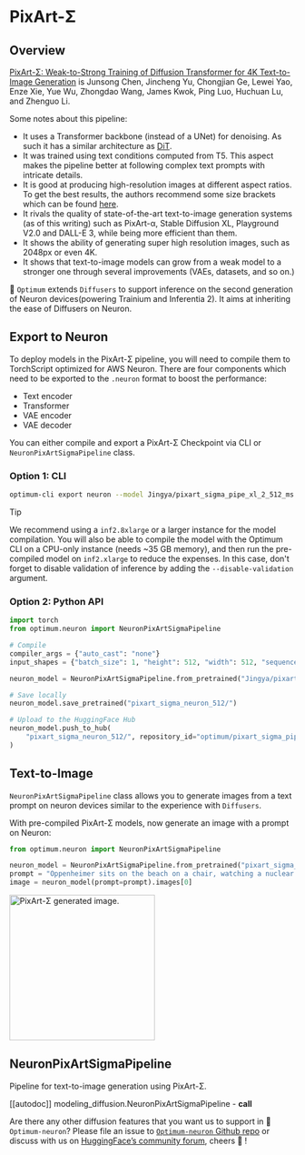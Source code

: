 <!---
Copyright 2025 The HuggingFace Team. All rights reserved.

Licensed under the Apache License, Version 2.0 (the "License");
you may not use this file except in compliance with the License.
You may obtain a copy of the License at

    http://www.apache.org/licenses/LICENSE-2.0

Unless required by applicable law or agreed to in writing, software
distributed under the License is distributed on an "AS IS" BASIS,
WITHOUT WARRANTIES OR CONDITIONS OF ANY KIND, either express or implied.
See the License for the specific language governing permissions and
limitations under the License.
-->

# PixArt-Σ

## Overview

[PixArt-Σ: Weak-to-Strong Training of Diffusion Transformer for 4K Text-to-Image Generation](https://huggingface.co/papers/2403.04692) is Junsong Chen, Jincheng Yu, Chongjian Ge, Lewei Yao, Enze Xie, Yue Wu, Zhongdao Wang, James Kwok, Ping Luo, Huchuan Lu, and Zhenguo Li.

Some notes about this pipeline:

* It uses a Transformer backbone (instead of a UNet) for denoising. As such it has a similar architecture as [DiT](https://hf.co/docs/transformers/model_doc/dit).
* It was trained using text conditions computed from T5. This aspect makes the pipeline better at following complex text prompts with intricate details.
* It is good at producing high-resolution images at different aspect ratios. To get the best results, the authors recommend some size brackets which can be found [here](https://github.com/PixArt-alpha/PixArt-sigma/blob/master/diffusion/data/datasets/utils.py).
* It rivals the quality of state-of-the-art text-to-image generation systems (as of this writing) such as PixArt-α, Stable Diffusion XL, Playground V2.0 and DALL-E 3, while being more efficient than them.
* It shows the ability of generating super high resolution images, such as 2048px or even 4K.
* It shows that text-to-image models can grow from a weak model to a stronger one through several improvements (VAEs, datasets, and so on.)

🤗 `Optimum` extends `Diffusers` to support inference on the second generation of Neuron devices(powering Trainium and Inferentia 2). It aims at inheriting the ease of Diffusers on Neuron.

## Export to Neuron

To deploy models in the PixArt-Σ pipeline, you will need to compile them to TorchScript optimized for AWS Neuron. There are four components which need to be exported to the `.neuron` format to boost the performance:

* Text encoder
* Transformer
* VAE encoder
* VAE decoder

You can either compile and export a PixArt-Σ Checkpoint via CLI or `NeuronPixArtSigmaPipeline` class.

### Option 1: CLI

```bash
optimum-cli export neuron --model Jingya/pixart_sigma_pipe_xl_2_512_ms --batch_size 1 --height 512 --width 512 --num_images_per_prompt 1 --torch_dtype bfloat16 --sequence_length 120 pixart_sigma_neuron_512/
```

> [!TIP]
> We recommend using a `inf2.8xlarge` or a larger instance for the model compilation. You will also be able to compile the model with the Optimum CLI on a CPU-only instance (needs ~35 GB memory), and then run the pre-compiled model on `inf2.xlarge` to reduce the expenses. In this case, don't forget to disable validation of inference by adding the `--disable-validation` argument.

### Option 2: Python API

```python
import torch
from optimum.neuron import NeuronPixArtSigmaPipeline

# Compile
compiler_args = {"auto_cast": "none"}
input_shapes = {"batch_size": 1, "height": 512, "width": 512, "sequence_length": 120}

neuron_model = NeuronPixArtSigmaPipeline.from_pretrained("Jingya/pixart_sigma_pipe_xl_2_512_ms", torch_dtype=torch.bfloat16, export=True, disable_neuron_cache=True, **compiler_args, **input_shapes)

# Save locally
neuron_model.save_pretrained("pixart_sigma_neuron_512/")

# Upload to the HuggingFace Hub
neuron_model.push_to_hub(
    "pixart_sigma_neuron_512/", repository_id="optimum/pixart_sigma_pipe_xl_2_512_ms_neuronx"  # Replace with your HF Hub repo id
)
```

## Text-to-Image

`NeuronPixArtSigmaPipeline` class allows you to generate images from a text prompt on neuron devices similar to the experience with `Diffusers`.

With pre-compiled PixArt-Σ models, now generate an image with a prompt on Neuron:

```python
from optimum.neuron import NeuronPixArtSigmaPipeline

neuron_model = NeuronPixArtSigmaPipeline.from_pretrained("pixart_sigma_neuron_512/")
prompt = "Oppenheimer sits on the beach on a chair, watching a nuclear exposition with a huge mushroom cloud, 120mm."
image = neuron_model(prompt=prompt).images[0]
```

<img
  src="https://huggingface.co/datasets/Jingya/document_images/resolve/main/optimum/neuron/pixart-sigma-oppenheimer.png"
  width="256"
  height="256"
  alt="PixArt-Σ generated image."
/>

## NeuronPixArtSigmaPipeline

Pipeline for text-to-image generation using PixArt-Σ.

[[autodoc]] modeling_diffusion.NeuronPixArtSigmaPipeline
    - __call__


Are there any other diffusion features that you want us to support in 🤗`Optimum-neuron`? Please file an issue to [`Optimum-neuron` Github repo](https://github.com/huggingface/optimum-neuron) or discuss with us on [HuggingFace’s community forum](https://discuss.huggingface.co/c/optimum/), cheers 🤗 !
